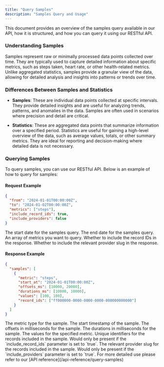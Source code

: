 ```yaml
---
title: "Query Samples"
description: "Samples Query and Usage"
---
```


This document provides an overview of the samples query available in our API, how it is structured, and how you can query it using our RESTful API.

### Understanding Samples

Samples represent raw or minimally processed data points collected over time. They are typically used to capture detailed information about specific metrics, such as steps taken, heart rate, or other health-related metrics. Unlike aggregated statistics, samples provide a granular view of the data, allowing for detailed analysis and insights into patterns or trends over time.

### Differences Between Samples and Statistics

- **Samples**: These are individual data points collected at specific intervals. They provide detailed insights and are useful for analyzing trends, patterns, and anomalies in the data. Samples are often used in scenarios where precision and detail are critical.

- **Statistics**: These are aggregated data points that summarize information over a specified period. Statistics are useful for gaining a high-level overview of the data, such as average values, totals, or other summary metrics. They are ideal for reporting and decision-making where detailed data is not necessary.

### Querying Samples

To query samples, you can use our RESTful API. Below is an example of how to query for samples:

#### Request Example

```json
{
  "from": "2024-01-01T00:00:00Z",
  "to": "2024-01-02T00:00:00Z",
  "metrics": ["steps"],
  "include_record_ids": true,
  "include_providers": false
}
```

<ParamField body="from" type="string" required>
  The start date for the samples query.
</ParamField>

<ParamField body="to" type="string" required>
  The end date for the samples query.
</ParamField>

<ParamField body="metrics" type="array" required>
  An array of metrics you want to query.
</ParamField>

<ParamField body="include_record_ids" type="boolean">
  Whether to include the record IDs in the response.
</ParamField>

<ParamField body="include_providers" type="boolean">
  Whether to include the relevant provider slug in the response.
</ParamField>

#### Response Example

```json
{
  "samples": [
    {
      "metric": "steps",
      "start_at": "2024-01-01T00:00:00Z",
      "offsets_ms": [10000, 20000],
      "durations_ms": [10000, 10000],
      "values": [100, 100],
      "record_ids": ["ff000000-0000-0000-0000-000000000000"]
    }
  ]
}
```

<ResponseField name="metric" type="string" required>
  The metric type for the sample.
</ResponseField>

<ResponseField name="start_at" type="string" required>
  The start timestamp of the sample.
</ResponseField>

<ResponseField name="offsets_ms" type="array" required>
  The offsets in milliseconds for the sample.
</ResponseField>

<ResponseField name="durations_ms" type="array" required>
  The durations in milliseconds for the sample.
</ResponseField>

<ResponseField name="values" type="array" required>
  The values for the specified metric.
</ResponseField>

<ResponseField name="record_ids" type="array">
  Unique identifiers for the records included in the sample. Would only
  be present if the `include_record_ids` parameter is set to `true`.
</ResponseField>

<ResponseField name="providers" type="array">
  The relevant provider slug for the records included in the sample. Would
  only be present if the `include_providers` parameter is set to `true`.
</ResponseField>

<Note>
  For more detailed use please refer to our [API
  reference](/api-reference/query-samples)
</Note>


